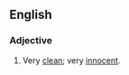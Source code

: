 ==English==

===Adjective===
{{en-adj|-|head=(as) [[clean]] as a [[hound]]'s [[tooth]]}}

# {{lb|en|simile}} Very [[clean]]; very [[innocent]].